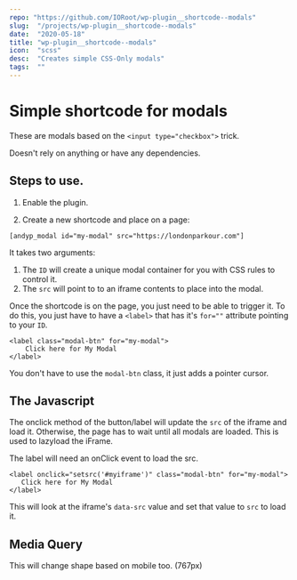 ```yaml
---
repo: "https://github.com/IORoot/wp-plugin__shortcode--modals"
slug:  "/projects/wp-plugin__shortcode--modals"
date:  "2020-05-18"
title: "wp-plugin__shortcode--modals"
icon:  "scss"
desc:  "Creates simple CSS-Only modals"
tags:  ""
---
```



# Simple shortcode for modals

These are modals based on the `<input type="checkbox">` trick.

Doesn't rely on anything or have any dependencies.

## Steps to use.

1. Enable the plugin.

2. Create a new shortcode and place on a page:

```
[andyp_modal id="my-modal" src="https://londonparkour.com"]
```

It takes two arguments:
1. The `ID` will create a unique modal container for you with CSS rules to control it.
2. The `src` will point to to an iframe contents to place into the modal.
   
Once the shortcode is on the page, you just need to be able to trigger it. To do this, you
just have to have a `<label>` that has it's `for=""` attribute pointing to your `ID`.

```
<label class="modal-btn" for="my-modal">
    Click here for My Modal
</label>
```

You don't have to use the `modal-btn` class, it just adds a pointer cursor.


## The Javascript

The onclick method of the button/label will update the `src` of the iframe and load it.
Otherwise, the page has to wait until all modals are loaded.
This is used to lazyload the iFrame.

The label will need an onClick event to load the src.
 
 ```
<label onclick="setsrc('#myiframe')" class="modal-btn" for="my-modal">
    Click here for My Modal
</label>
```

This will look at the iframe's `data-src` value and set that value to `src` to load it.

## Media Query

This will change shape based on mobile too. (767px)
